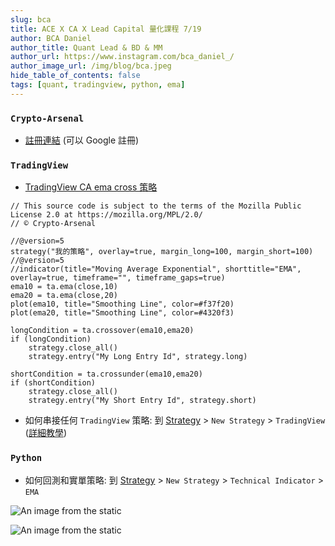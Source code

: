 ```yaml
---
slug: bca
title: ACE X CA X Lead Capital 量化課程 7/19
author: BCA Daniel
author_title: Quant Lead & BD & MM
author_url: https://www.instagram.com/bca_daniel_/
author_image_url: /img/blog/bca.jpeg
hide_table_of_contents: false
tags: [quant, tradingview, python, ema]
---
```


### `Crypto-Arsenal`


- [註冊連結](https://crypto-arsenal.io/?ref=BCA_qbb) (可以 Google 註冊) 
 

### `TradingView`


- [TradingView CA ema cross 策略](https://www.tradingview.com/script/P31Kg8mq/) 

```
// This source code is subject to the terms of the Mozilla Public License 2.0 at https://mozilla.org/MPL/2.0/
// © Crypto-Arsenal

//@version=5
strategy("我的策略", overlay=true, margin_long=100, margin_short=100)
//@version=5
//indicator(title="Moving Average Exponential", shorttitle="EMA", overlay=true, timeframe="", timeframe_gaps=true)
ema10 = ta.ema(close,10)
ema20 = ta.ema(close,20)
plot(ema10, title="Smoothing Line", color=#f37f20)
plot(ema20, title="Smoothing Line", color=#4320f3)

longCondition = ta.crossover(ema10,ema20)
if (longCondition)
    strategy.close_all()
    strategy.entry("My Long Entry Id", strategy.long)

shortCondition = ta.crossunder(ema10,ema20)
if (shortCondition)
    strategy.close_all()
    strategy.entry("My Short Entry Id", strategy.short)
```

- 如何串接任何 `TradingView` 策略: 到 [Strategy](https://crypto-arsenal.io/strategies) > `New Strategy` > `TradingView` ([詳細教學](https://docs.crypto-arsenal.io/docs/tradingview/strategy/sync-by-position))


### `Python`

- 如何回測和實單策略: 到 [Strategy](https://crypto-arsenal.io/strategies) > `New Strategy` > `Technical Indicator` > `EMA`



![An image from the static](/img/blog/ace791.JPG)

![An image from the static](/img/blog/aceqr.png)